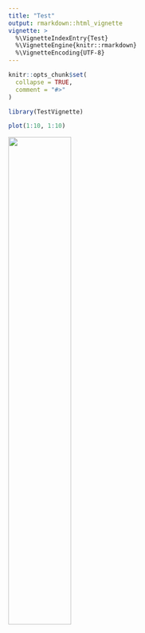 ```yaml
---
title: "Test"
output: rmarkdown::html_vignette
vignette: >
  %\VignetteIndexEntry{Test}
  %\VignetteEngine{knitr::rmarkdown}
  %\VignetteEncoding{UTF-8}
---
```


```r
knitr::opts_chunk$set(
  collapse = TRUE,
  comment = "#>"
)
```

```r
library(TestVignette)
```

```r
plot(1:10, 1:10)
```

<img src="../man/figures/kwindow.png" width="50%">
